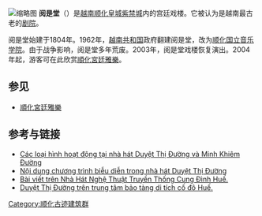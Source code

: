 [[File:Duyệt_Thị_Đường_(hoàng_thành_Huế).jpg|缩略图]]
'''阅是堂'''（{{vie|v=Duyệt Thị Đường|hn=閱是堂}}）是[[越南|越南]][[顺化皇城|顺化皇城]][[紫禁城_(顺化)|紫禁城]]内的宫廷戏楼。它被认为是越南最古老的[[剧院|剧院]]。

阅是堂始建于1804年。1962年，[[越南共和国|越南共和国]]政府翻建阅是堂，改为[[顺化国立音乐学院|顺化国立音乐学院]]。由于战争影响，阅是堂多年荒废。2003年，阅是堂戏楼恢复演出。2004年起，游客可在此欣赏[[順化宮廷雅樂|順化宮廷雅樂]]。

== 参见 == 
* [[順化宮廷雅樂|順化宮廷雅樂]]

==参考与链接==
* [https://web.archive.org/web/20100414041902/http://www.hueworldheritage.org.vn/disanvh/loaihinhnhahat.asp Các loại hình hoạt động tại nhà hát Duyệt Thị Đường và Minh Khiêm Đường]
* [https://web.archive.org/web/20080203181028/http://www.hueworldheritage.org.vn/disanvh/tietmucnhahat.asp Nội dung chương trình biễu diễn trong nhà hát Duyệt Thị Đường]
* [https://web.archive.org/web/20131203090316/http://www.nhanhac.com.vn/default.asp?act=tcbc&catid=4 Bài viết trên Nhà Hát Nghệ Thuật Truyền Thống Cung Đình Huế.]
* [https://web.archive.org/web/20110124033052/http://www.hueworldheritage.org.vn/disanvh/ Duyệt Thị Đường trên trung tâm bảo tàng di tích cố đô Huế.]
{{顺化古迹建筑群}}
[[Category:顺化古迹建筑群|Category:顺化古迹建筑群]]